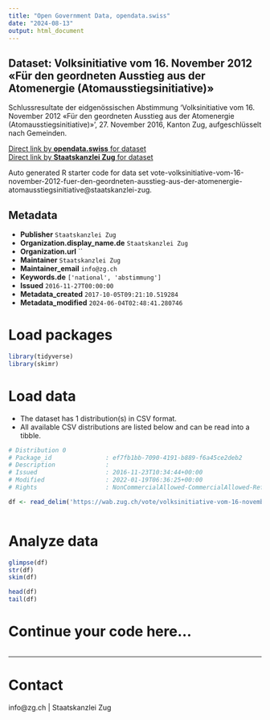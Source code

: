 ```yaml
---
title: "Open Government Data, opendata.swiss"
date: "2024-08-13"
output: html_document
---
```


## Dataset: Volksinitiative vom 16. November 2012 «Für den geordneten Ausstieg aus der Atomenergie (Atomausstiegsinitiative)»

Schlussresultate der eidgenössischen Abstimmung 'Volksinitiative vom 16. November 2012 «Für den geordneten Ausstieg aus der Atomenergie (Atomausstiegsinitiative)»', 27. November 2016, Kanton Zug, aufgeschlüsselt nach Gemeinden.

[Direct link by **opendata.swiss** for dataset](https://opendata.swiss/de/dataset/volksinitiative-vom-16-november-2012-fur-den-geordneten-ausstieg-aus-der-atomenergie-atomaussti)<br>
[Direct link by **Staatskanzlei Zug** for dataset](https://wab.zug.ch/vote/volksinitiative-vom-16-november-2012-fuer-den-geordneten-ausstieg-aus-der-atomenergie-atomausstiegsinitiative/data)

Auto generated R starter code for data set vote-volksinitiative-vom-16-november-2012-fuer-den-geordneten-ausstieg-aus-der-atomenergie-atomausstiegsinitiative@staatskanzlei-zug.

## Metadata

- **Publisher** `Staatskanzlei Zug`
- **Organization.display_name.de** `Staatskanzlei Zug`
- **Organization.url** ``
- **Maintainer** `Staatskanzlei Zug`
- **Maintainer_email** `info@zg.ch`
- **Keywords.de** `['national', 'abstimmung']`
- **Issued** `2016-11-27T00:00:00`
- **Metadata_created** `2017-10-05T09:21:10.519284`
- **Metadata_modified** `2024-06-04T02:48:41.280746`


# Load packages

```r

library(tidyverse)
library(skimr)

```

# Load data

-   The dataset has 1 distribution(s) in CSV format.
-   All available CSV distributions are listed below and can be read into a tibble.

```r

# Distribution 0
# Package_id               : ef7fb1bb-7090-4191-b889-f6a45ce2deb2
# Description              : 
# Issued                   : 2016-11-23T10:34:44+00:00
# Modified                 : 2022-01-19T06:36:25+00:00
# Rights                   : NonCommercialAllowed-CommercialAllowed-ReferenceRequired

df <- read_delim('https://wab.zug.ch/vote/volksinitiative-vom-16-november-2012-fuer-den-geordneten-ausstieg-aus-der-atomenergie-atomausstiegsinitiative/data-csv')



```

# Analyze data

```r

glimpse(df)
str(df)
skim(df)

head(df)
tail(df)

```

# Continue your code here...

```r

```

------------------------------------------------------------------------

# Contact

info@zg.ch | Staatskanzlei Zug
